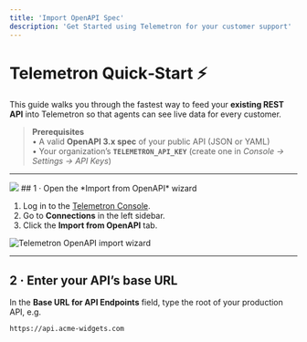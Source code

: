 ```yaml
---
title: 'Import OpenAPI Spec'
description: 'Get Started using Telemetron for your customer support'
---
```


# Telemetron Quick‑Start ⚡️

This guide walks you through the fastest way to feed your **existing REST API** into Telemetron so that agents can see live data for every customer.

> **Prerequisites**  
> • A valid **OpenAPI 3.x spec** of your public API (JSON or YAML)  
> • Your organization’s **`TELEMETRON_API_KEY`** (create one in *Console → Settings → API Keys*)

---
<Frame>
  <img src="/images/import-api.png" style={{ borderRadius: '0.5rem' }} />
</Frame>
## 1 · Open the *Import from OpenAPI* wizard

1. Log in to the [Telemetron Console](https://console.telemetron.com).  
2. Go to **Connections** in the left sidebar.  
3. Click the **Import from OpenAPI** tab.

<Image src="/images/openapi-wizard.png" alt="Telemetron OpenAPI import wizard" />

---

## 2 · Enter your API’s base URL

In the **Base URL for API Endpoints** field, type the root of your production API, e.g.

```text
https://api.acme‑widgets.com



